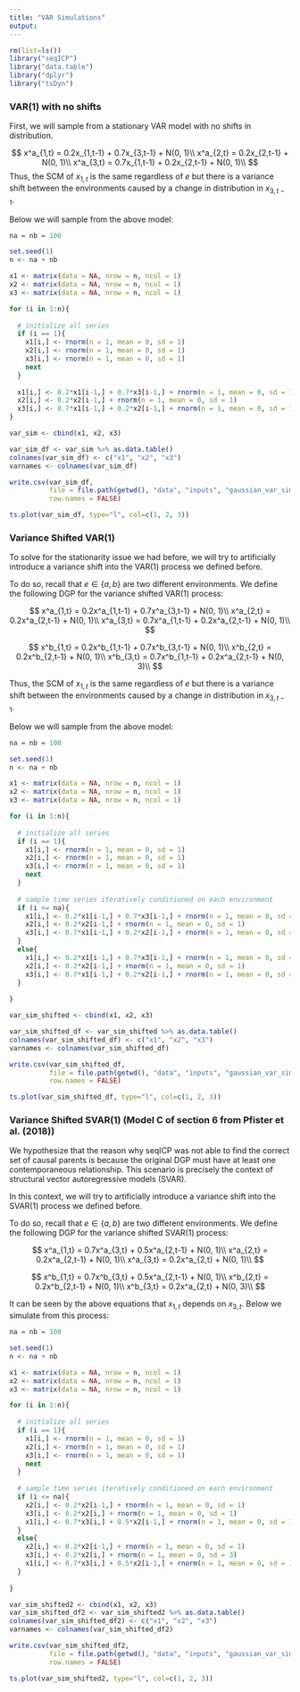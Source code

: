 ```yaml
---
title: "VAR Simulations"
output:
---
```



```r
rm(list=ls())
library("seqICP")
library("data.table")
library("dplyr")
library("tsDyn")
```

### VAR(1) with no shifts

First, we will sample from a stationary VAR model with no shifts in distribution.

$$
x^a_{1,t} = 0.2x_{1,t-1} + 0.7x_{3,t-1} + N(0, 1)\\ 
x^a_{2,t} = 0.2x_{2,t-1} + N(0, 1)\\ 
x^a_{3,t} = 0.7x_{1,t-1} + 0.2x_{2,t-1} + N(0, 1)\\ 
$$
Thus, the SCM of $x_{1,t}$ is the same regardless of $e$ but there is a variance shift between the environments caused by a change in distribution in $x_{3,t-1}$.

Below we will sample from the above model:

```r

na = nb = 100

set.seed(1)
n <- na + nb

x1 <- matrix(data = NA, nrow = n, ncol = 1)
x2 <- matrix(data = NA, nrow = n, ncol = 1)
x3 <- matrix(data = NA, nrow = n, ncol = 1)

for (i in 1:n){
  
  # initialize all series
  if (i == 1){
    x1[i,] <- rnorm(n = 1, mean = 0, sd = 1)
    x2[i,] <- rnorm(n = 1, mean = 0, sd = 1)
    x3[i,] <- rnorm(n = 1, mean = 0, sd = 1)
    next
  }
  
  x1[i,] <- 0.2*x1[i-1,] + 0.7*x3[i-1,] + rnorm(n = 1, mean = 0, sd = 1)
  x2[i,] <- 0.2*x2[i-1,] + rnorm(n = 1, mean = 0, sd = 1)
  x3[i,] <- 0.7*x1[i-1,] + 0.2*x2[i-1,] + rnorm(n = 1, mean = 0, sd = 1)
}

var_sim <- cbind(x1, x2, x3)

var_sim_df <- var_sim %>% as.data.table()
colnames(var_sim_df) <- c("x1", "x2", "x3")
varnames <- colnames(var_sim_df)

write.csv(var_sim_df,
          file = file.path(getwd(), "data", "inputs", "gaussian_var_sim0.csv"),
          row.names = FALSE)

ts.plot(var_sim_df, type="l", col=c(1, 2, 3))
```

### Variance Shifted VAR(1)

To solve for the stationarity issue we had before, we will try to artificially introduce a variance shift into the VAR(1) process we defined before.

To do so, recall that $e \in \{a,b\}$ are two different environments. We define the following DGP for the variance shifted VAR(1) process:

$$
x^a_{1,t} = 0.2x^a_{1,t-1} + 0.7x^a_{3,t-1} + N(0, 1)\\ 
x^a_{2,t} = 0.2x^a_{2,t-1} + N(0, 1)\\ 
x^a_{3,t} = 0.7x^a_{1,t-1} + 0.2x^a_{2,t-1} + N(0, 1)\\ 
$$

$$
x^b_{1,t} = 0.2x^b_{1,t-1} + 0.7x^b_{3,t-1} + N(0, 1)\\ 
x^b_{2,t} = 0.2x^b_{2,t-1} + N(0, 1)\\ 
x^b_{3,t} = 0.7x^b_{1,t-1} + 0.2x^a_{2,t-1} + N(0, 3)\\ 
$$

Thus, the SCM of $x_{1,t}$ is the same regardless of $e$ but there is a variance shift between the environments caused by a change in distribution in $x_{3,t-1}$.

Below we will sample from the above model:

```r

na = nb = 100

set.seed(1)
n <- na + nb

x1 <- matrix(data = NA, nrow = n, ncol = 1)
x2 <- matrix(data = NA, nrow = n, ncol = 1)
x3 <- matrix(data = NA, nrow = n, ncol = 1)

for (i in 1:n){
  
  # initialize all series
  if (i == 1){
    x1[i,] <- rnorm(n = 1, mean = 0, sd = 1)
    x2[i,] <- rnorm(n = 1, mean = 0, sd = 1)
    x3[i,] <- rnorm(n = 1, mean = 0, sd = 1)
    next
  }
  
  # sample time series iteratively conditioned on each environment
  if (i <= na){
    x1[i,] <- 0.2*x1[i-1,] + 0.7*x3[i-1,] + rnorm(n = 1, mean = 0, sd = 1)
    x2[i,] <- 0.2*x2[i-1,] + rnorm(n = 1, mean = 0, sd = 1)
    x3[i,] <- 0.7*x1[i-1,] + 0.2*x2[i-1,] + rnorm(n = 1, mean = 0, sd = 1)
  }
  else{
    x1[i,] <- 0.2*x1[i-1,] + 0.7*x3[i-1,] + rnorm(n = 1, mean = 0, sd = 1)
    x2[i,] <- 0.2*x2[i-1,] + rnorm(n = 1, mean = 0, sd = 1)
    x3[i,] <- 0.7*x1[i-1,] + 0.2*x2[i-1,] + rnorm(n = 1, mean = 0, sd = 3)
  }
  
}

var_sim_shifted <- cbind(x1, x2, x3)

var_sim_shifted_df <- var_sim_shifted %>% as.data.table()
colnames(var_sim_shifted_df) <- c("x1", "x2", "x3")
varnames <- colnames(var_sim_shifted_df)

write.csv(var_sim_shifted_df,
          file = file.path(getwd(), "data", "inputs", "gaussian_var_sim1.csv"),
          row.names = FALSE)

ts.plot(var_sim_shifted_df, type="l", col=c(1, 2, 3))
```
### Variance Shifted SVAR(1) (Model C of section 6 from Pfister et al. (2018))

We hypothesize that the reason why seqICP was not able to find the correct set of causal parents is because the original DGP must have at least one contemporaneous relationship. This scenario is precisely the context of structural vector autoregressive models (SVAR).

In this context, we will try to artificially introduce a variance shift into the SVAR(1) process we defined before.

To do so, recall that $e \in \{a,b\}$ are two different environments. We define the following DGP for the variance shifted SVAR(1) process:

$$
x^a_{1,t} = 0.7x^a_{3,t} + 0.5x^a_{2,t-1} + N(0, 1)\\ 
x^a_{2,t} = 0.2x^a_{2,t-1} + N(0, 1)\\ 
x^a_{3,t} = 0.2x^a_{2,t} + N(0, 1)\\ 
$$

$$
x^b_{1,t} = 0.7x^b_{3,t} + 0.5x^a_{2,t-1} + N(0, 1)\\ 
x^b_{2,t} = 0.2x^b_{2,t-1} + N(0, 1)\\ 
x^b_{3,t} = 0.2x^a_{2,t} + N(0, 3)\\ 
$$

It can be seen by the above equations that $x_{1,t}$ depends on $x_{3,t}$. Below we simulate from this process:

```r

na = nb = 100

set.seed(1)
n <- na + nb

x1 <- matrix(data = NA, nrow = n, ncol = 1)
x2 <- matrix(data = NA, nrow = n, ncol = 1)
x3 <- matrix(data = NA, nrow = n, ncol = 1)

for (i in 1:n){
  
  # initialize all series
  if (i == 1){
    x1[i,] <- rnorm(n = 1, mean = 0, sd = 1)
    x2[i,] <- rnorm(n = 1, mean = 0, sd = 1)
    x3[i,] <- rnorm(n = 1, mean = 0, sd = 1)
    next
  }
  
  # sample time series iteratively conditioned on each environment
  if (i <= na){
    x2[i,] <- 0.2*x2[i-1,] + rnorm(n = 1, mean = 0, sd = 1)
    x3[i,] <- 0.2*x2[i,] + rnorm(n = 1, mean = 0, sd = 1)
    x1[i,] <- 0.7*x3[i,] + 0.5*x2[i-1,] + rnorm(n = 1, mean = 0, sd = 1)
  }
  else{
    x2[i,] <- 0.2*x2[i-1,] + rnorm(n = 1, mean = 0, sd = 1)
    x3[i,] <- 0.2*x2[i,] + rnorm(n = 1, mean = 0, sd = 3)
    x1[i,] <- 0.7*x3[i,] + 0.5*x2[i-1,] + rnorm(n = 1, mean = 0, sd = 1)
  }
  
}

var_sim_shifted2 <- cbind(x1, x2, x3)
var_sim_shifted_df2 <- var_sim_shifted2 %>% as.data.table()
colnames(var_sim_shifted_df2) <- c("x1", "x2", "x3")
varnames <- colnames(var_sim_shifted_df2)

write.csv(var_sim_shifted_df2,
          file = file.path(getwd(), "data", "inputs", "gaussian_var_sim2.csv"),
          row.names = FALSE)

ts.plot(var_sim_shifted2, type="l", col=c(1, 2, 3))
```
